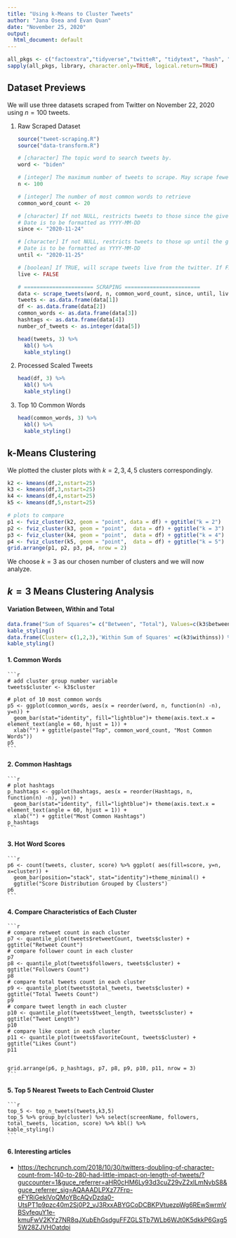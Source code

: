 ```yaml
---
title: "Using k-Means to Cluster Tweets"
author: "Jana Osea and Evan Quan"
date: "November 25, 2020"
output:
  html_document: default
---
```


```r
all_pkgs <- c("factoextra","tidyverse","twitteR", "tidytext", "hash", "openssl", "httpuv", "gridExtra", "hrbrthemes", "kableExtra")
sapply(all_pkgs, library, character.only=TRUE, logical.return=TRUE)
```

## Dataset Previews

We will use three datasets scraped from Twitter on November 22, 2020 using $n=100$ tweets.

1. Raw Scraped Dataset
    
    ```r
    source("tweet-scraping.R")
    source("data-transform.R")
    
    # [character] The topic word to search tweets by.
    word <- "biden"
    
    # [integer] The maximum number of tweets to scrape. May scrape fewer if not enough tweets match the topic.
    n <- 100
    
    # [integer] The number of most common words to retrieve
    common_word_count <- 20
    
    # [character] If not NULL, restricts tweets to those since the given date.
    # Date is to be formatted as YYYY-MM-DD
    since <- "2020-11-24"
    
    # [character] If not NULL, restricts tweets to those up until the given date.
    # Date is to be formatted as YYYY-MM-DD
    until <- "2020-11-25"
    
    # [boolean] If TRUE, will scrape tweets live from the twitter. If FALSE, will retrieve tweet data from tweets_raw.csv
    live <- FALSE
    
    # ====================== SCRAPING ========================
    data <- scrape_tweets(word, n, common_word_count, since, until, live)
    tweets <- as.data.frame(data[1])
    df <- as.data.frame(data[2])
    common_words <- as.data.frame(data[3])
    hashtags <- as.data.frame(data[4])
    number_of_tweets <- as.integer(data[5])
    ```

    
    ```r
    head(tweets, 3) %>%
      kbl() %>%
      kable_styling()
    ```

2. Processed Scaled Tweets

    ```r
    head(df, 3) %>%
      kbl() %>%
      kable_styling()
    ```

3. Top 10 Common Words

    ```r
    head(common_words, 3) %>%
      kbl() %>%
      kable_styling()
    ```

## k-Means Clustering

We plotted the cluster plots with $k=2,3,4,5$ clusters correspondingly.
```r
k2 <- kmeans(df,2,nstart=25)
k3 <- kmeans(df,3,nstart=25)
k4 <- kmeans(df,4,nstart=25)
k5 <- kmeans(df,5,nstart=25)

# plots to compare
p1 <- fviz_cluster(k2, geom = "point", data = df) + ggtitle("k = 2")
p2 <- fviz_cluster(k3, geom = "point",  data = df) + ggtitle("k = 3")
p3 <- fviz_cluster(k4, geom = "point",  data = df) + ggtitle("k = 4")
p4 <- fviz_cluster(k5, geom = "point",  data = df) + ggtitle("k = 5")
grid.arrange(p1, p2, p3, p4, nrow = 2)
```

We choose $k=3$ as our chosen number of clusters and we will now analyze.

## $k=3$ Means Clustering Analysis

#### Variation Between, Within and Total

```r
data.frame("Sum of Squares"= c("Between", "Total"), Values=c(k3$betweenss, k3$totss)) %>% kbl() %>%
kable_styling()
data.frame(Cluster= c(1,2,3),'Within Sum of Squares' =c(k3$withinss)) %>% kbl() %>%
kable_styling()
```

#### 1. Common Words

    ```r
    # add cluster group number variable
    tweets$cluster <- k3$cluster
    
    # plot of 10 most common words
    p5 <- ggplot(common_words, aes(x = reorder(word, n, function(n) -n), y=n)) +
      geom_bar(stat="identity", fill="lightblue")+ theme(axis.text.x = element_text(angle = 60, hjust = 1)) +
      xlab("") + ggtitle(paste("Top", common_word_count, "Most Common Words"))
    p5
    ```

#### 2. Common Hashtags

    ```r
    # plot hashtags
    p_hashtags <- ggplot(hashtags, aes(x = reorder(Hashtags, n, function(n) -n), y=n)) +
      geom_bar(stat="identity", fill="lightblue")+ theme(axis.text.x = element_text(angle = 60, hjust = 1)) +
      xlab("") + ggtitle("Most Common Hashtags")
    p_hashtags
    ```

#### 3. Hot Word Scores
    
    ```r
    p6 <- count(tweets, cluster, score) %>% ggplot( aes(fill=score, y=n, x=cluster)) +
      geom_bar(position="stack", stat="identity")+theme_minimal() +
      ggtitle("Score Distribution Grouped by Clusters")
    p6
    ```

#### 4. Compare Characteristics of Each Cluster

    ```r
    # compare retweet count in each cluster
    p7 <- quantile_plot(tweets$retweetCount, tweets$cluster) + ggtitle("Retweet Count")
    # compare follower count in each cluster
    p7
    p8 <- quantile_plot(tweets$followers, tweets$cluster) + ggtitle("Followers Count")
    p8
    # compare total tweets count in each cluster
    p9 <- quantile_plot(tweets$total_tweets, tweets$cluster) + ggtitle("Total Tweets Count")
    p9
    # compare tweet length in each cluster
    p10 <- quantile_plot(tweets$tweet_length, tweets$cluster) + ggtitle("Tweet Length")
    p10
    # compare like count in each cluster
    p11 <- quantile_plot(tweets$favoriteCount, tweets$cluster) + ggtitle("Likes Count")
    p11
    
    
    grid.arrange(p6, p_hashtags, p7, p8, p9, p10, p11, nrow = 3)
    ```


#### 5. Top 5 Nearest Tweets to Each Centroid Cluster

    ```r
    top_5 <- top_n_tweets(tweets,k3,5)
    top_5 %>% group_by(cluster) %>% select(screenName, followers, total_tweets, location, score) %>% kbl() %>%
    kable_styling()
    ```


#### 6. Interesting articles

- <https://techcrunch.com/2018/10/30/twitters-doubling-of-character-count-from-140-to-280-had-little-impact-on-length-of-tweets/?guccounter=1&guce_referrer=aHR0cHM6Ly93d3cuZ29vZ2xlLmNvbS8&guce_referrer_sig=AQAAADLPXz77Frp-eFYRiGeklVoQMoYBcAQvDzda0-UtsPT1p9pzc40m2Sj0P2_vJ3RxxABYGCoDCBKPVtuezpWg6REwSwrmVBSvfequY1e-kmuFwV2KYz7NR8qJXubEhGsdguFFZGLSTb7WLb6WJt0K5dkkP6Gxg55W28ZJVHOatdpi>
